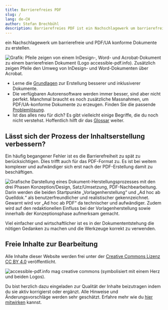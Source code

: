 ```yaml
---
title: Barrierefreies PDF
slug: /
lang: de-CH
author: Stefan Brechbühl
description: Barrierefreies PDF ist ein Nachschlagewerk um barrierefreie und PDF/UA konforme Dokumente zu erstellen.
---
```


ein Nachschlagewerk um barrierefreie und PDF/UA konforme Dokumente zu erstellen.

![Grafik: Pfeile zeigen von einem InDesign-, Word- und Acrobat-Dokument zu einem barrierefreien Dokument (Logo accessible-pdf.info). Zusätzlich zeigen Pfeile den Umweg von InDesign- und Word-Dokumenten über Acrobat.](homepage-teasers_apps.png)

- Lerne die [Grundlagen](/de/basics/general/structure-with-the-help-of-multi-level-headings/) zur Erstellung besserer und inklusiverer Dokumente. 
- Die verfügbaren Autorensoftware werden immer besser, sind aber nicht perfekt. Manchmal braucht es noch zusätzliche Massnahmen, um PDF/UA-konforme Dokumente zu erzeugen. Finden Sie die passende [Problemlösung](/de/tutorials/general/document-title-is-not-set/).
- Ist das alles neu für dich? Es gibt vielleicht einige Begriffe, die du noch nicht verstehst. Hoffentlich hilft dir das [Glossar](/de/glossary/) weiter.

## Lässt sich der Prozess der Inhaltserstellung verbessern?

Ein häufig begangener Fehler ist es die Barrierefreiheit zu spät zu berücksichtigen. Dies trifft auch für das PDF-Format zu. Es ist bei weitem komplexer und aufwändiger sich erst nach der PDF-Erstellung damit zu beschäftigen.

![Grafische Darstellung eines Dokument-Herstellungsprozesses mit den drei Phasen Konzeption/Design, Satz/Umsetzung, PDF-Nachbearbeitung. Darin werden die beiden Startpunkte „Vorlagenherstellung“ und „Ad hoc ab Quelldok.“ als benutzerfreundlicher und realistischer gekennzeichnet. Gewarnt wird vor „Ad hoc ab PDF“ da technischer und aufwändiger. Zudem wird auf den redaktionellen Einfluss bei der Vorlagenherstellung sowie innerhalb der Konzeptionsphase aufmerksam gemacht.](homepage-teasers_workflow-de.png)

Viel einfacher und wirtschaftlicher ist es in der Dokumententstehung die nötigen Gedanken zu machen und die Werkzeuge korrekt zu verwenden.

## Freie Inhalte zur Bearbeitung

Alle Inhalte dieser Website werden frei unter der [Creative Commons Lizenz CC BY 4.0](https://creativecommons.org/licenses/by/4.0/) veröffentlicht.

![accessible-pdf.info mag creative commons (symbolisiert mit einem Herz und beiden Logos).](homepage-teasers_cc.png)

Du bist herzlich dazu eingeladen zur Qualität der Inhalte beizutragen indem du sie aktiv korrigierst oder ergänzt. Alle Hinweise und Änderungsvorschläge werden sehr geschätzt. Erfahre mehr wie du [hier mitwirken](https://accessible-pdf.info/de/hier-mitwirken/) kannst.